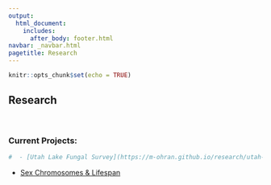 ```yaml
---
output: 
  html_document:
    includes:
      after_body: footer.html
navbar: _navbar.html
pagetitle: Research
---
```


```r
knitr::opts_chunk$set(echo = TRUE)
```

<body>
## **Research**

<br>

### **Current Projects:**
```r
#  - [Utah Lake Fungal Survey](https://m-ohran.github.io/research/utah-lake)
```

 - [Sex Chromosomes & Lifespan](https://m-ohran.github.io/research/sex-chromosome-project)
 
 
 <br><br><br><br><br><br><br><br><br><br><br><br><br><br>
 
 </body>

</div>